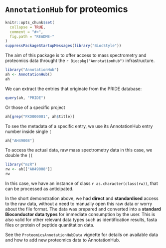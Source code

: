 # `AnnotationHub` for proteomics

<!-- README.md is generated from README.Rmd. Please edit that file -->

```r
knitr::opts_chunk$set(
  collapse = TRUE,
  comment = "#>",
  fig.path = "README-"
)
suppressPackageStartupMessages(library("BiocStyle"))
```

The aim of this package is to offer access to mass spectrometry and
proteomics data throught the `r Biocpkg("AnnotationHub")`
infrastructure.



```r
library("AnnotationHub")
ah <- AnnotationHub()
ah
```

We can extract the entries that originate from the PRIDE database:

```r
query(ah, "PRIDE")
```

Or those of a specific project

```r
ah[grep("PXD000001", ah$title)]
```

To see the metadata of a specific entry, we use its AnnotationHub
entry number inside single `[`

```r
ah["AH49008"]
```

To access the actual data, raw mass spectrometry data in this case, we
double the `[[`

```r
library("mzR")
rw <- ah[["AH49008"]]
rw
```

In this case, we have an instance of class `r as.character(class(rw))`,
that can be processed as anticipated.

In the short demonstration above, we had **direct** and
**standardised** access to the raw data, without a need to manually
open this raw data or worry about the file format. The data was
prepared and converted into a **standard Bioconductor data types** for
immediate consumption by the user. This is also valid for other
relevant data types such as identification results, fasta files or
protein of peptide quantitation data.

See the `ProteomicsAnnotationHubData` vignette for details on
available data and how to add new proteomics data to AnnotationHub.
